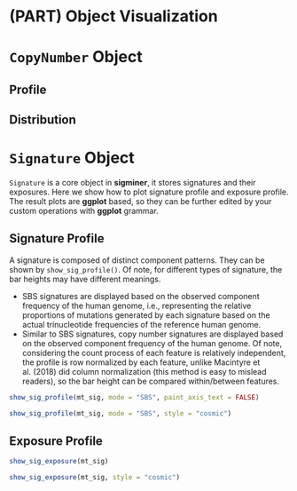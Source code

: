 # (PART) Object Visualization {-} 

# `CopyNumber` Object {#cnobject}

## Profile {-}

## Distribution {-}

# `Signature` Object {#sigobject}

`Signature` is a core object in **sigminer**, it stores signatures and their exposures. Here we show how to plot signature profile and exposure profile. The result plots are **ggplot** based, so they can be further edited by your custom operations with **ggplot** grammar.

## Signature Profile {-}

A signature is composed of distinct component patterns. They can be shown by `show_sig_profile()`. Of note, for different types of signature, the bar heights may have different meanings.

- SBS signatures are displayed based on the observed component frequency of the human genome, i.e., representing the relative proportions of mutations generated by each signature based on the actual trinucleotide frequencies of the reference human genome.
- Similar to SBS signatures, copy number signatures are displayed based on the observed component frequency of the human genome. Of note, considering the count process of each feature is relatively independent, the profile is row normalized by each feature, unlike Macintyre et al. (2018) did column normalization (this method is easy to mislead readers), so the bar height can be compared within/between features.

```r
show_sig_profile(mt_sig, mode = "SBS", paint_axis_text = FALSE)
```


```r
show_sig_profile(mt_sig, mode = "SBS", style = "cosmic")
```


## Exposure Profile {-}


```r
show_sig_exposure(mt_sig)
```

```r
show_sig_exposure(mt_sig, style = "cosmic")
```

